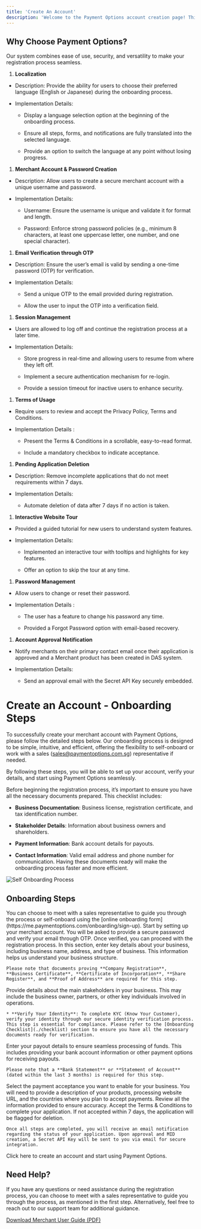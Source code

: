 ```yaml
---
title: 'Create An Account'
description: 'Welcome to the Payment Options account creation page! This platform is designed to provide merchants with an intuitive and secure process for setting up their accounts. Whether you are a small business owner or a large-scale enterprise the account creation process ensures a smooth and hassle-free onboarding experience tailored to your needs.'
---
```


## **Why Choose Payment Options?**

Our system combines ease of use, security, and versatility to make your registration process seamless.

1. **Localization**

* Description: Provide the ability for users to choose their preferred language (English or Japanese) during the onboarding process.

* Implementation Details:

  * Display a language selection option at the beginning of the onboarding process.

  * Ensure all steps, forms, and notifications are fully translated into the selected language.

  * Provide an option to switch the language at any point without losing progress.

1. **Merchant Account & Password Creation**

* Description: Allow users to create a secure merchant account with a unique username and password.

* Implementation Details:

  * Username: Ensure the username is unique and validate it for format and length.

  * Password: Enforce strong password policies (e.g., minimum 8 characters, at least one uppercase letter, one number, and one special character).

1. **Email Verification through OTP**

* Description: Ensure the user’s email is valid by sending a one-time password (OTP) for verification.

* Implementation Details:

  * Send a unique OTP to the email provided during registration.

  * Allow the user to input the OTP into a verification field.

1. **Session Management**

* Users are allowed to log off and continue the registration process at a later time.

* Implementation Details:

  * Store progress in real-time and allowing users to resume from where they left off.

  * Implement a secure authentication mechanism for re-login.

  * Provide a session timeout for inactive users to enhance security.

1. **Terms of Usage**

* Require users to review and accept the Privacy Policy, Terms and Conditions.

* Implementation Details :

  * Present the Terms & Conditions in a scrollable, easy-to-read format.

  * Include a mandatory checkbox to indicate acceptance.

1. **Pending Application Deletion**

* Description: Remove incomplete applications that do not meet requirements within 7 days.

* Implementation Details:

  * Automate deletion of data after 7 days if no action is taken.

1. **Interactive Website Tour**

* Provided a guided tutorial for new users to understand system features.

* Implementation Details:

  * Implemented an interactive tour with tooltips and highlights for key features.

  * Offer an option to skip the tour at any time.

1. **Password Management**

* Allow users to change or reset their password.

* Implementation Details :

  * The user has a feature to change his password any time.

  * Provided a Forgot Password option with email-based recovery.

1. **Account Approval Notification**

* Notify merchants on their primary contact email once their application is approved and a Merchant product has been created in DAS system.

* Implementation Details:

  * Send an approval email with the Secret API Key securely embedded.

# **Create an Account - Onboarding Steps**

To successfully create your merchant account with Payment Options, please follow the detailed steps below. Our onboarding process is designed to be simple, intuitive, and efficient, offering the flexibility to self-onboard or work with a sales (sales@paymentoptions.com.sg) representative if needed.

By following these steps, you will be able to set up your account, verify your details, and start using Payment Options seamlessly.

Before beginning the registration process, it’s important to ensure you have all the necessary documents prepared. This checklist includes:

* **Business Documentation**: Business license, registration certificate, and tax identification number.

* **Stakeholder Details**: Information about business owners and shareholders.

* **Payment Information**: Bank account details for payouts.

* **Contact Information**: Valid email address and phone number for communication.
  Having these documents ready will make the onboarding process faster and more efficient.

![Self Onboarding Process](/images/flows-createMAccount.svg)

## **Onboarding Steps**

<Steps>
  <Step title="Merchant Meeting with Sales Representative or Self-Onboarding">
    You can choose to meet with a sales representative to guide you through the process or self-onboard using the [online onboarding form](https://me.paymentoptions.com/onboarding/sign-up).
  </Step>

  <Step title="Create Your Merchant Account">
    Start by setting up your merchant account. You will be asked to provide a secure password and verify your email through OTP. Once verified, you can proceed with the registration process.
  </Step>

  <Step title="About Your Business">
    In this section, enter key details about your business, including business name, address, and type of business. This information helps us understand your business structure.

    Please note that documents proving **Company Registration**, **Business Certificate**, **Certificate of Incorporation**, **Share Register**, and **Proof of Address** are required for this step.
  </Step>

  <Step title="About Your Stakeholders">
    Provide details about the main stakeholders in your business. This may include the business owner, partners, or other key individuals involved in operations.

    * **Verify Your Identity**: To complete KYC (Know Your Customer), verify your identity through our secure identity verification process. This step is essential for compliance. Please refer to the [Onboarding Checklist](./checklist) section to ensure you have all the necessary documents ready for verification.
  </Step>

  <Step title="Payout Details">
    Enter your payout details to ensure seamless processing of funds. This includes providing your bank account information or other payment options for receiving payouts.

    Please note that a **Bank Statement** or **Statement of Account** (dated within the last 3 months) is required for this step.
  </Step>

  <Step title="Payment Methods">
    Select the payment acceptance you want to enable for your business. You will need to provide a description of your products, processing website URL, and the countries where you plan to accept payments.
  </Step>

  <Step title="Final Step">
    Review all the information provided to ensure accuracy. Accept the Terms & Conditions to complete your application. If not accepted within 7 days, the application will be flagged for deletion.

    Once all steps are completed, you will receive an email notification regarding the status of your application. Upon approval and MID creation, a Secret API Key will be sent to you via email for secure integration.
  </Step>
</Steps>

<Card title="Create an Account" icon="rocket" href="https://me.paymentoptions.com/onboarding/choose-account">
  Click here to create an account and start using Payment Options.
</Card>

## **Need Help?**

If you have any questions or need assistance during the registration process, you can choose to meet with a sales representative to guide you through the process, as mentioned in the first step. Alternatively, feel free to reach out to our support team for additional guidance.

[Download Merchant User Guide (PDF)](https://drive.google.com/file/d/1FmQVOM1YfX1trzHPHmdpWUM43DOaEtow/view?usp=drive_link)